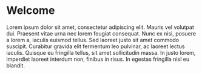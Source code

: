 # Welcome {.unnumbered}

Lorem ipsum dolor sit amet, consectetur adipiscing elit.
Mauris vel volutpat dui.
Praesent vitae urna nec lorem feugiat consequat.
Nunc ex nisi, posuere a lorem a, iaculis euismod tellus.
Sed laoreet justo sit amet commodo suscipit.
Curabitur gravida elit fermentum leo pulvinar, ac laoreet lectus iaculis.
Quisque eu fringilla tellus, sit amet sollicitudin massa.
In justo lorem, imperdiet laoreet interdum non, finibus in risus.
In egestas fringilla nisl eu blandit.
